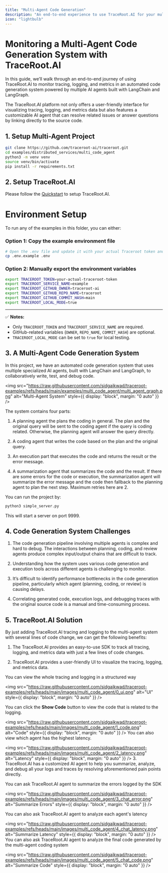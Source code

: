 ```yaml
---
title: "Multi-Agent Code Generation"
description: "An end-to-end experience to use TraceRoot.AI for your multi-agent code generation system."
icon: "lightbulb"
---
```


# Monitoring a Multi-Agent Code Generation System with TraceRoot.AI

In this guide, we’ll walk through an end-to-end journey of using TraceRoot.AI to monitor tracing, logging, and metrics in an automated code generation system powered by multiple AI agents built with LangChain and LangGraph.

The TraceRoot.AI platform not only offers a user-friendly interface for visualizing tracing, logging, and metrics data but also features a customizable AI agent that can resolve related issues or answer questions by linking directly to the source code.

## 1. Setup Multi-Agent Project

```bash
git clone https://github.com/traceroot-ai/traceroot.git
cd examples/distributed_services/multi_code_agent
python3 -m venv venv
source venv/bin/activate
pip install -r requirements.txt
```

## 2. Setup TraceRoot.AI

Please follow the [Quickstart](https://docs.traceroot.ai/quickstart) to setup TraceRoot.AI.

# Environment Setup

To run any of the examples in this folder, you can either:

### Option 1: Copy the example environment file

```bash
# Open the .env file and update it with your actual Traceroot token and details
cp .env.example .env
```

### Option 2: Manually export the environment variables

```bash
export TRACEROOT_TOKEN=your-actual-traceroot-token
export TRACEROOT_SERVICE_NAME=example
export TRACEROOT_GITHUB_OWNER=traceroot-ai
export TRACEROOT_GITHUB_REPO_NAME=traceroot
export TRACEROOT_GITHUB_COMMIT_HASH=main
export TRACEROOT_LOCAL_MODE=true
```

---

✅ **Notes:**

- Only `TRACEROOT_TOKEN` and `TRACEROOT_SERVICE_NAME` are required.
- GitHub-related variables (`OWNER`, `REPO_NAME`, `COMMIT_HASH`) are optional.
- `TRACEROOT_LOCAL_MODE` can be set to `true` for local testing.

## 3. A Multi-Agent Code Generation System

In this project, we have an automated code generation system that uses multiple specialized AI agents, built with LangChain and LangGraph, to collaboratively write, test, and debug code.

<img
  src="https://raw.githubusercontent.com/sidgaikwad/traceroot-examples/refs/heads/main/examples/multi_code_agent/multi_agent_graph.png"
  alt="Multi-Agent System"
  style={{ display: "block", margin: "0 auto" }}
/>

The system contains four parts:

1. A planning agent the plans the coding in general. The plan and the original query will be sent to the coding agent if the query is coding related. Otherwise, the planning agent will answer the query directly.

2. A coding agent that writes the code based on the plan and the original query.

3. An execution part that executes the code and returns the result or the error message.

4. A summarization agent that summarizes the code and the result. If there are some errors for the code or execution, the summarization agent will summarize the error message and the code then fallback to the planning agent to plan the next step. Maximum retries here are 2.

You can run the project by:

```bash
python3 simple_server.py
```

This will start a server on port 9999.

## 4. Code Generation System Challenges

1. The code generation pipeline involving multiple agents is complex and hard to debug. The interactions between planning, coding, and review agents produce complex input/output chains that are difficult to track.

2. Understanding how the system uses various code generation and execution tools across different agents is challenging to monitor.

3. It’s difficult to identify performance bottlenecks in the code generation pipeline, particularly which agent (planning, coding, or review) is causing delays.

4. Correlating generated code, execution logs, and debugging traces with the original source code is a manual and time-consuming process.

## 5. TraceRoot.AI Solution

By just adding TraceRoot.AI tracing and logging to the multi-agent system with several lines of code change, we can get the following benefits:

1. The TraceRoot.AI provides an easy-to-use SDK to track all tracing, logging, and metrics data with just a few lines of code changes.

2. TraceRoot.AI provides a user-friendly UI to visualize the tracing, logging, and metrics data.

You can view the whole tracing and logging in a structured way

<img
  src="https://raw.githubusercontent.com/sidgaikwad/traceroot-examples/refs/heads/main/images/multi_code_agent/0_ui.png"
  alt="UI"
  style={{ display: "block", margin: "0 auto" }}
/>

You can click the **Show Code** button to view the code that is related to the logging.

<img
  src="https://raw.githubusercontent.com/sidgaikwad/traceroot-examples/refs/heads/main/images/multi_code_agent/1_code.png"
  alt="Code"
  style={{ display: "block", margin: "0 auto" }}
/>
You can also view which agent has the highest latency.

<img
  src="https://raw.githubusercontent.com/sidgaikwad/traceroot-examples/refs/heads/main/images/multi_code_agent/2_latency.png"
  alt="Latency"
  style={{ display: "block", margin: "0 auto" }}
/>
3. TraceRoot.AI has a customized AI agent to help you summarize, analyze, and debug
all your logs and traces by resolving aforementioned pain points directly.

You can ask TraceRoot.AI agent to summarize the errors logged by the SDK

<img
  src="https://raw.githubusercontent.com/sidgaikwad/traceroot-examples/refs/heads/main/images/multi_code_agent/3_chat_error.png"
  alt="Summarize Errors"
  style={{ display: "block", margin: "0 auto" }}
/>

You can also ask TraceRoot.AI agent to analyze each agent's latency

<img
  src="https://raw.githubusercontent.com/sidgaikwad/traceroot-examples/refs/heads/main/images/multi_code_agent/4_chat_latency.png"
  alt="Summarize Latency"
  style={{ display: "block", margin: "0 auto" }}
/>
You can also ask TraceRoot.AI agent to analyze the final code generated by the multi-agent
coding system

<img
  src="https://raw.githubusercontent.com/sidgaikwad/traceroot-examples/refs/heads/main/images/multi_code_agent/5_chat_code.png"
  alt="Summarize Code"
  style={{ display: "block", margin: "0 auto" }}
/>
